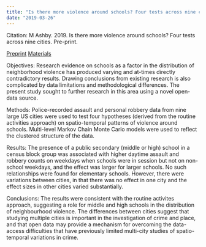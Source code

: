 ```yaml
---
title: "Is there more violence around schools? Four tests across nine cities"
date: "2019-03-26"
---
```


Citation: M Ashby. 2019. Is there more violence around schools? Four tests across nine cities. Pre-print.

[Preprint](https://osf.io/preprints/socarxiv/sg2qt/){.btn .btn-primary}
[Materials](https://osf.io/ah9sz/){.btn .btn-primary}

Objectives: Research evidence on schools as a factor in the distribution of neighborhood violence has produced varying and at-times directly contradictory results. Drawing conclusions from existing research is also complicated by data limitations and methodological differences. The present study sought to further research in this area using a novel open-data source.

Methods: Police-recorded assault and personal robbery data from nine large US cities were used to test four hypotheses (derived from the routine activities approach) on spatio-temporal patterns of violence around schools. Multi-level Markov Chain Monte Carlo models were used to reflect the clustered structure of the data.

Results: The presence of a public secondary (middle or high) school in a census block group was associated with higher daytime assault and robbery counts on weekdays when schools were in session but not on non-school weekdays, and the effect was larger for larger schools. No such relationships were found for elementary schools. However, there were variations between cities, in that there was no effect in one city and the effect sizes in other cities varied substantially.

Conclusions: The results were consistent with the routine activites approach, suggesting a role for middle and high schools in the distribution of neighbourhood violence. The differences between cities suggest that studying multiple cities is important in the investigation of crime and place, and that open data may provide a mechanism for overcoming the data-access difficulties that have previously limited multi-city studies of spatio-temporal variations in crime.

